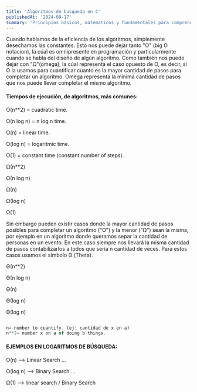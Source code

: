 ```yaml
---
title: 'Algoritmos de busqueda en C'
publishedAt: '2024-09-17'
summary: 'Principios básicos, matematicos y fundamentales para comprender patrones algoritmicos en programación'
---
```


Cuando hablamos de la eficiencia de los algoritmos, simplemente desechamos las constantes. 
Esto nos puede dejar tanto "O" (big O notacion), la cúal es omnipresente en programación y particularmente cuando se habla del diseño de algún algoritmo.
Como también nos puede dejar con "Ω"(omega), la cúal representa el caso opuesto de O, es decir, si O la usamos para cuantificar cuanto es la mayor cantidad de pasos 
para completar un algoritmo. Omega representa la minima cantidad de pasos que nos puede llevar completar el mismo algoritmo. 

#### Tiempos de ejecución, de algoritmos, más comunes:

O(n**2) = cuadratic time.

O(n log n) = n log n time.

O(n) = linear time.

O(log n) = logaritmic time.

O(1) = constant time (constant number of steps).

Ω(n**2) 

Ω(n log n) 

Ω(n) 

Ω(log n) 

Ω(1) 

Sin embargo pueden existir casos donde la mayor cantidad de pasos posibles para completar un algoritmo ("O") y la menor ("Ω") sean la misma,
por ejemplo en un algoritmo donde queramos separ la cantidad de personas en un evento. En este caso siempre nos llevará la misma cantidad de pasos contabilizarlos a todos que sería n cantidad de veces.
Para estos casos usamos el simbolo Θ (Theta).

Θ(n**2) 

Θ(n log n) 

Θ(n)

Θ(log n)

Θ(log n)


```` JavaScript

n= number to cuantify. (ej: cantidad de x en a)
n**2= number x on a of doing b things.


````

#### EJEMPLOS EN LOGARITMOS DE BÚSQUEDA:

O(n) --> Linear Search ...

O(log n) --> Binary Search ...

Ω(1) --> linear search / Binary Search

